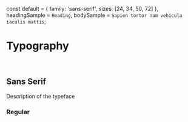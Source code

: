 const default = {
    family: 'sans-serif',
    sizes: [24, 34, 50, 72]
  },
  headingSample = `Heading`,
  bodySample = `Sapien tortor nam vehicula iaculis mattis`;

<Meta title="Brand/Typography" />

# Typography

<br />

## Sans Serif

Description of the typeface

### Regular

<Typeset
  fontWeight={400}
  fontFamily={default.family}
  fontSizes={default.sizes}
  sampleText={bodySample}
/>
